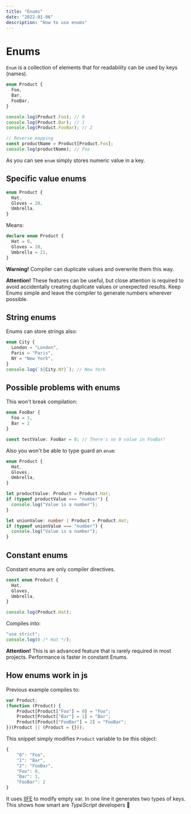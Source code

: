 ```yaml
---
title: "Enums"
date: "2022-01-06"
description: "How to use enums"
---
```


# Enums

`Enum` is a collection of elements that for readability can be used by keys (names).

```ts
enum Product {
  Foo,
  Bar,
  FooBar,
}

console.log(Product.Foo); // 0
console.log(Product.Bar); // 1
console.log(Product.FooBar); // 2

// Reverse mapping
const productName = Product[Product.Foo];
console.log(productName); // Foo
```

As you can see `enum` simply stores numeric value in a key.

## Specific value enums

```ts
enum Product {
  Hat,
  Gloves = 20,
  Umbrella,
}
```

Means:

```ts
declare enum Product {
  Hat = 0,
  Gloves = 20,
  Umbrella = 21,
}
```

**Warning!** Compiler can duplicate values and overwrite them this way.

**Attention!** These features can be useful, but close attention is required to avoid accidentally creating duplicate values or unexpected results. Keep Enums simple and leave the compiler to generate numbers wherever possible.

## String enums

Enums can store strings also:

```ts
enum City {
  London = "London",
  Paris = "Paris",
  NY = "New York",
}
console.log(`${City.NY}`); // New York
```

## Possible problems with enums

This won't break compilation:

```ts
enum FooBar {
  Foo = 1,
  Bar = 2
}

const testValue: FooBar = 0; // There's no 0 value in FooBar!
```

Also you won't be able to type guard an `enum`:

```ts
enum Product {
  Hat,
  Gloves,
  Umbrella,
}

let productValue: Product = Product.Hat;
if (typeof productValue === "number") {
  console.log("Value is a number");
}

let unionValue: number | Product = Product.Hat;
if (typeof unionValue === "number") {
  console.log("Value is a number");
}
```

## Constant enums

Constant enums are only compiler directives.

```ts
const enum Product {
  Hat,
  Gloves,
  Umbrella,
}

console.log(Product.Hat);
```

Compiles into:

```js
"use strict";
console.log(0 /* Hat */);
```

**Attention!** This is an advanced feature that is rarely required in most projects. Performance is faster in constant Enums.

## How enums work in js

Previous example compiles to:

```js
var Product;
(function (Product) {
    Product[Product["Foo"] = 0] = "Foo";
    Product[Product["Bar"] = 1] = "Bar";
    Product[Product["FooBar"] = 2] = "FooBar";
})(Product || (Product = {}));
```

This snippet simply modifies `Product` variable to be this object:

```js
{
    "0": "Foo",
    "1": "Bar",
    "2": "FooBar",
    "Foo": 0,
    "Bar": 1,
    "FooBar": 2
}
```

It uses [IIFE](https://developer.mozilla.org/en-US/docs/Glossary/IIFE) to modify empty var. In one line it generates two types of keys. This shows how smart are *TypeScript* developers 🤯
